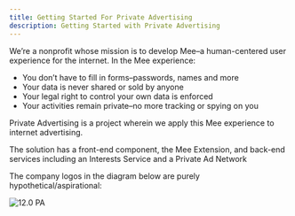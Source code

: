 ```yaml
---
title: Getting Started For Private Advertising
description: Getting Started with Private Advertising
---
```


We’re a nonprofit whose mission is to develop Mee–a human-centered user experience for the internet. In the Mee experience:

- You don’t have to fill in forms–passwords, names and more
- Your data is never shared or sold by anyone
- Your legal right to control your own data is enforced
- Your activities remain private–no more tracking or spying on you

Private Advertising is a project wherein we apply this Mee experience to internet advertising. 

The solution has a front-end component, the Mee Extension, and back-end services including an Interests Service and a Private Ad Network 

The company logos in the diagram below are purely hypothetical/aspirational:

![12.0 PA](./images/PA.png)

